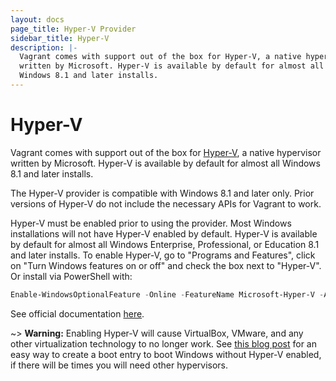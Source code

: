 ```yaml
---
layout: docs
page_title: Hyper-V Provider
sidebar_title: Hyper-V
description: |-
  Vagrant comes with support out of the box for Hyper-V, a native hypervisor
  written by Microsoft. Hyper-V is available by default for almost all
  Windows 8.1 and later installs.
---
```


# Hyper-V

Vagrant comes with support out of the box for [Hyper-V](https://en.wikipedia.org/wiki/Hyper-V),
a native hypervisor written by Microsoft. Hyper-V is available by default for
almost all Windows 8.1 and later installs.

The Hyper-V provider is compatible with Windows 8.1 and later only. Prior versions
of Hyper-V do not include the necessary APIs for Vagrant to work.

Hyper-V must be enabled prior to using the provider. Most Windows installations
will not have Hyper-V enabled by default. Hyper-V is available by default for
almost all Windows Enterprise, Professional, or Education 8.1 and later installs.
To enable Hyper-V, go to "Programs and Features", click on "Turn Windows
features on or off" and check the box next to "Hyper-V". Or install via
PowerShell with:

```powershell
Enable-WindowsOptionalFeature -Online -FeatureName Microsoft-Hyper-V -All
```

See official documentation [here](https://docs.microsoft.com/en-us/virtualization/hyper-v-on-windows/quick-start/enable-hyper-v).

~> **Warning:** Enabling Hyper-V will cause VirtualBox, VMware,
and any other virtualization technology to no longer work. See
[this blog post](http://www.hanselman.com/blog/SwitchEasilyBetweenVirtualBoxAndHyperVWithABCDEditBootEntryInWindows81.aspx)
for an easy way to create a boot entry to boot Windows without Hyper-V enabled, if
there will be times you will need other hypervisors.

